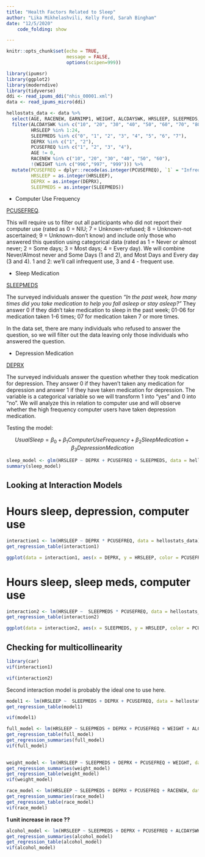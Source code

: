```yaml
---
title: "Health Factors Related to Sleep"
author: "Lika Mikhelashvili, Kelly Ford, Sarah Bingham"
date: "12/5/2020"
    code_folding: show

---
```


```r
knitr::opts_chunk$set(echo = TRUE,
                      message = FALSE,
                      options(scipen=999))
```


```r
library(ipumsr)
library(ggplot2)
library(moderndive)
library(tidyverse)
ddi <- read_ipums_ddi("nhis_00001.xml")
data <- read_ipums_micro(ddi)
```

```r
hellostats_data <- data %>%
  select(AGE, RACENEW, EARNIMP1, WEIGHT, ALCDAYSWK, HRSLEEP, SLEEPMEDS, DEPRX, PCUSEFREQ) %>%
  filter(ALCDAYSWK %in% c("10", "20", "30", "40", "50", "60", "70", "80"),
         HRSLEEP %in% 1:24,
         SLEEPMEDS %in% c("0", "1", "2", "3", "4", "5", "6", "7"),
         DEPRX %in% c("1", "2"),
         PCUSEFREQ %in% c("1", "2", "3", "4"),
         AGE != 0,
         RACENEW %in% c("10", "20", "30", "40", "50", "60"),
         !(WEIGHT %in% c("996","997", "999"))) %>% 
  mutate(PCUSEFREQ = dplyr::recode(as.integer(PCUSEFREQ), `1` = "Infrequent", `2` = "Infrequent", `3` = "Frequent", `4` = "Frequent"), 
         HRSLEEP = as.integer(HRSLEEP),
         DEPRX = as.integer(DEPRX),
         SLEEPMEDS = as.integer(SLEEPMEDS))
```


  - Computer Use Frequency

[PCUSEFREQ](https://nhis.ipums.org/nhis-action/variables/PCUSEFREQ#codes_section). 

This will require us to filter out all participants who did not report their computer use (rated as 0 = NIU; 7 = Unknown-refused; 8 = Unknown-not ascertained; 9 = Unknown-don't know) and include only those who answered this question using categorical data (rated as 1 = Never or almost never; 2 = Some days; 3 = Most days; 4 = Every day). We will combine Never/Almost never and Some Days (1 and 2), and Most Days and Every day (3 and 4). 1 and 2: we'll call infrequent use, 3 and 4 - frequent use.
 
 
  - Sleep Medication  

[SLEEPMEDS](https://nhis.ipums.org/nhis-action/variables/SLEEPMEDS#codes_section)

The surveyed individuals answer the question *"In the past week, how many times did you take medication to help you fall asleep or stay asleep?"* They answer 0 if they didn't take medication to sleep in the past week; 01-06 for medication taken 1-6 times; 07 for medication taken 7 or more times. 

In the data set, there are many individuals who refused to answer the question, so we will filter out the data leaving only those individuals who answered the question.


  - Depression Medication

[DEPRX](https://nhis.ipums.org/nhis-action/variables/DEPRX#codes_section)

The surveyed individuals answer the question whether they took medication for depression. They answer 0 if they haven't taken any medication for depression and answer 1 if they have taken medication for depression. The variable is a categorical variable so we will transform 1 into "yes" and 0 into "no". We will analyze this in relation to computer use and will observe whether the high frequency computer users have taken depression medication.


Testing the model: 

$$ UsualSleep = \beta_0 + \beta_1 ComputerUseFrequency + \beta_2SleepMedication + \beta_3DepressionMedication $$

```r
sleep_model <- glm(HRSLEEP ~ DEPRX + PCUSEFREQ + SLEEPMEDS, data = hellostats_data)
summary(sleep_model)
```


## Looking at Interaction Models

# Hours sleep, depression, computer use

```r
interaction1 <- lm(HRSLEEP ~ DEPRX * PCUSEFREQ, data = hellostats_data)
get_regression_table(interaction1)
```

```r
ggplot(data = interaction1, aes(x = DEPRX, y = HRSLEEP, color = PCUSEFREQ)) + geom_point() +  geom_smooth(method=lm) 
```

# Hours sleep, sleep meds, computer use

```r
interaction2 <- lm(HRSLEEP ~  SLEEPMEDS * PCUSEFREQ, data = hellostats_data)
get_regression_table(interaction2)
```

```r
ggplot(data = interaction2, aes(x = SLEEPMEDS, y = HRSLEEP, color = PCUSEFREQ)) + geom_point() +  geom_smooth(method=lm)
```

## Checking for multicollinearity 

```r
library(car)
vif(interaction1)
```

```r
vif(interaction2)
```

Second interaction model is probably the ideal one to use here. 


```r
model1 <- lm(HRSLEEP ~  SLEEPMEDS + DEPRX + PCUSEFREQ, data = hellostats_data)
get_regression_table(model1)
```

```r
vif(model1)
```

```r
full_model <- lm(HRSLEEP ~ SLEEPMEDS + DEPRX + PCUSEFREQ + WEIGHT + ALCDAYSWK + RACENEW, data = hellostats_data)
get_regression_table(full_model)
get_regression_summaries(full_model)
vif(full_model)
                    
```

```r
weight_model <- lm(HRSLEEP ~ SLEEPMEDS + DEPRX + PCUSEFREQ + WEIGHT, data = hellostats_data)
get_regression_summaries(weight_model)
get_regression_table(weight_model)
vif(weight_model)
```

```r
race_model <- lm(HRSLEEP ~ SLEEPMEDS + DEPRX + PCUSEFREQ + RACENEW, data = hellostats_data)
get_regression_summaries(race_model)
get_regression_table(race_model)
vif(race_model)
```
**1 unit increase in race ??**


```r
alcohol_model <- lm(HRSLEEP ~ SLEEPMEDS + DEPRX + PCUSEFREQ + ALCDAYSWK, data = hellostats_data)
get_regression_summaries(alcohol_model)
get_regression_table(alcohol_model)
vif(alcohol_model)
```